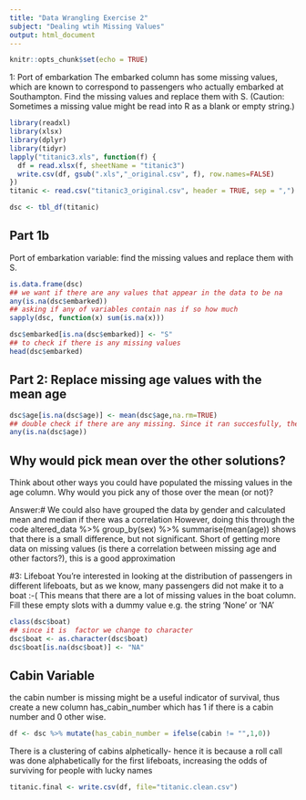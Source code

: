 ```yaml
---
title: "Data Wrangling Exercise 2"
subject: "Dealing wtih Missing Values"
output: html_document
---
```


```r
knitr::opts_chunk$set(echo = TRUE)
```


1: Port of embarkation
The embarked column has some missing values, which are known to correspond to passengers who actually embarked at Southampton. Find the missing values and replace them with S. (Caution: Sometimes a missing value might be read into R as a blank or empty string.)

```r
library(readxl)
library(xlsx)
library(dplyr)
library(tidyr)
lapply("titanic3.xls", function(f) {
  df = read.xlsx(f, sheetName = "titanic3")
  write.csv(df, gsub(".xls","_original.csv", f), row.names=FALSE)
})
titanic <- read.csv("titanic3_original.csv", header = TRUE, sep = ",")

dsc <- tbl_df(titanic)
```

## Part 1b

Port of embarkation variable: find the missing values and replace them with S.

```r

is.data.frame(dsc)
## we want if there are any values that appear in the data to be na 
any(is.na(dsc$embarked))
## asking if any of variables contain nas if so how much
sapply(dsc, function(x) sum(is.na(x)))

dsc$embarked[is.na(dsc$embarked)] <- "S"
## to check if there is any missing values
head(dsc$embarked)
```

## Part 2: Replace missing age values with the mean age

```r
dsc$age[is.na(dsc$age)] <- mean(dsc$age,na.rm=TRUE)
## double check if there are any missing. Since it ran succesfully, then it should come as FAlSE once you run the code down below.
any(is.na(dsc$age))
```

## Why would pick mean over the other solutions?

Think about other ways you could have populated the missing values in the age column. Why would you pick any of those over the mean (or not)?

Answer:# We could also have grouped the data by gender and calculated mean and median if there was a correlation
 However, doing this through the code altered_data  %>% group_by(sex) %>% summarise(mean(age)) shows that there is a small difference, but not significant. Short of getting more data on missing values (is there a correlation between missing age and other factors?), this is a good approximation
 
#3: Lifeboat
You’re interested in looking at the distribution of passengers in different lifeboats, but as we know, many passengers did not make it to a boat :-( 
This means that there are a lot of missing values in the boat column. Fill these empty slots with a dummy value e.g. the string 'None' or 'NA'
 
```r
class(dsc$boat)
## since it is  factor we change to character
dsc$boat <- as.character(dsc$boat)
dsc$boat[is.na(dsc$boat)] <- "NA"


```
## Cabin Variable
 the cabin number is missing might be a useful indicator of survival, thus create a new column has_cabin_number which has 1 if there is a cabin number and 0 other wise.
 
```r
df <- dsc %>% mutate(has_cabin_number = ifelse(cabin != "",1,0))
```

There is a clustering of cabins alphetically- hence it is because a roll call was done alphabetically for the first lifeboats, increasing the odds of surviving for people with lucky names
```r
titanic.final <- write.csv(df, file="titanic.clean.csv")
```


